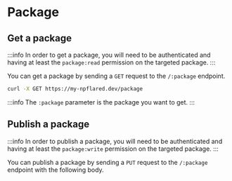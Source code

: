 # Package

## Get a package

:::info
In order to get a package, you will need to be authenticated and having at least the `package:read` permission on the targeted package.
:::

You can get a package by sending a `GET` request to the `/:package` endpoint.

```bash
curl -X GET https://my-npflared.dev/package
```

:::info
The `:package` parameter is the package you want to get.
:::

## Publish a package 

:::info
In order to publish a package, you will need to be authenticated and having at least the `package:write` permission on the targeted package.
:::

You can publish a package by sending a `PUT` request to the `/:package` endpoint with the following body.
